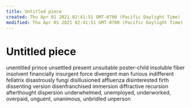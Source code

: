 ```yaml
---
title: Untitled piece
created: Thu Apr 01 2021 02:41:51 GMT-0700 (Pacific Daylight Time)
modified: Thu Apr 01 2021 02:41:51 GMT-0700 (Pacific Daylight Time)
---
```


# Untitled piece

unentitled prince
unsettled present
unsuitable poster-child
insoluble fiber
insolvent financially
insurgent force
divergent man furious
indifferent fellatrix
disastrously fungi
disillusioned affluenza
disinterested firth
dissenting version
disenfranchised immersion
diffractive recursion
afterthought dispersion
underwhelmed, unemployed, underworked, overpaid, unguent, unanimous,
unbridled unperson
